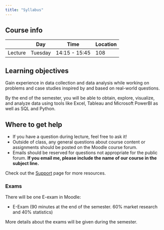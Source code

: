 ```yaml
---
title: "Syllabus"
---
```



## Course info

|           | Day       | Time              | Location |
|-----------|-----------|-------------------|----------|
| Lecture   | Tuesday    | 14:15  - 15:45  |  108  |



## Learning objectives

Gain experience in data collection and data analysis while working on problems and case studies inspired by and based on real-world questions. 

By the end of the semester, you will be able to obtain, explore, visualize, and analyze data using tools like Excel, Tableau and Microsoft PowerBI as well as SQL and Python.

## Where to get help

- If you have a question during lecture, feel free to ask it! 
- Outside of class, any general questions about course content or assignments should be posted on the Moodle course forum.
- Emails should be reserved for questions not appropriate for the public forum. **If you email me, please include the name of our course in the subject line.** 

Check out the [Support](course-support.qmd) page for more resources.



### Exams {#sec-exams}

There will be one E-exam in Moodle:


- E-Exam (90 minutes at the end of the semester. 60% market research and 40% statistics)


More details about the exams will be given during the semester.


